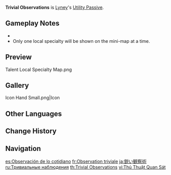 {{Talent Infobox
|image         = Talent Trivial Observations.png
|character     = Lyney
|type          = Utility Passive
|info          = Displays the location of nearby [[Fontaine Local Specialty|resources unique to Fontaine]] on the [[mini-map]].
|utility1      = Effects Retained Character Fallen
|utility2      = Resource
|utility3      = Local Specialty
|utility4      = Fontaine Local Specialty
}}
{{Description|"Those who are keen observers are more familiar with their own blind spots."|2=[[Dainsleif]] in [https://youtu.be/3WtnkEu1ImQ Collected Miscellany - "Lyney: Truth Under the Spotlight"]}}
'''Trivial Observations''' is [[Lyney]]'s [[Utility Passive]].

==Gameplay Notes==
* {{Talent Note|character=Lyney|talent=Trivial Observations|dead}}
* Only one local specialty will be shown on the mini-map at a time.
{{Talents by Category List|Fontaine Local Specialty Talents|header=identical|nottitle=Trivial Observations}}

==Preview==
<gallery>
Talent Local Specialty Map.png
</gallery>

==Gallery==
<gallery>
Icon Hand Small.png|Icon
</gallery>

==Other Languages==
{{Other Languages
|en      = Trivial Observations
|zhs     = 琐碎观察术
|zhs_rm  = Suǒsuì Guānchá-Shù
|zht     = 瑣碎觀察術
|zht_rm  = Suǒsuì Guānchá-Shù
|zh_tl   = The Art of Trivial Observation
|ja      = 鋭い観察術
|ja_rm   = Surudoi Kansatsu-jutsu
|ja_tl   = The Art of Sharp Observation
|ko      = 세심한 관찰력
|ko_rm   = 
|ko_tl   = 
|es      = Observación de lo cotidiano
|es_tl   = Observation of the Everyday
|fr      = Observation triviale
|fr_tl   = Trivial Observation
|ru      = Тривиальные наблюдения
|ru_tl   = Trivial Observations
|th      = Trivial Observations
|vi      = Thủ Thuật Quan Sát
|vi_tl   = Observation Trick
|de      = Triviale Beobachtungen
|de_tl   = Trivial Observations
|id      = Trivial Observations
|pt      = Observação Trivial
|pt_tl   = 
|tr      = Küçük Gözlemler
|tr_tl   = Small Observations
|it      = Osservazioni irrilevanti
|it_tl   = Irrelevant Observations
}}

==Change History==
{{Change History|4.0}}

==Navigation==
{{Talent Navbox|Lyney}}

[[es:Observación de lo cotidiano]]
[[fr:Observation triviale]]
[[ja:鋭い観察術]]
[[ru:Тривиальные наблюдения]]
[[th:Trivial Observations]]
[[vi:Thủ Thuật Quan Sát]]